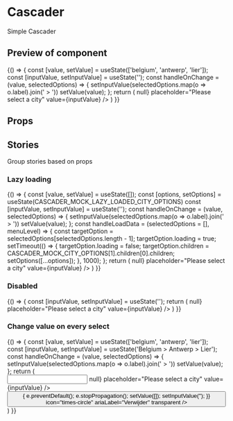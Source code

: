 

<Meta title="Cascader" component={Cascader} />

# Cascader

Simple Cascader

## Preview of component

<Preview>
	<Story name='Base'>
		{() => {
			const [value, setValue] = useState(['belgium', 'antwerp', 'lier']);
			const [inputValue, setInputValue] = useState('');
			const handleOnChange = (value, selectedOptions) => {
				setInputValue(selectedOptions.map(o => o.label).join(' > '))
				setValue(value);
			};
			return (
				<Cascader value={value} options={CASCADER_MOCK_CITY_OPTIONS} onChange={handleOnChange}>
					<TextField onChange={() => null} placeholder="Please select a city" value={inputValue} />
				</Cascader>
			)
		}}
	</Story>
</Preview>

## Props

<Props of={Cascader} />

## Stories

Group stories based on props

### Lazy loading

<Preview>
	<Story name='Lazyloading'>
		{() => {
			const [value, setValue] = useState([]);
			const [options, setOptions] = useState(CASCADER_MOCK_LAZY_LOADED_CITY_OPTIONS)
			const [inputValue, setInputValue] = useState('');
			const handleOnChange = (value, selectedOptions) => {
				setInputValue(selectedOptions.map(o => o.label).join(' > '))
				setValue(value);
			};
			const handleLoadData = (selectedOptions = [], menuLevel) => {
				const targetOption = selectedOptions[selectedOptions.length - 1];
				targetOption.loading = true;
				setTimeout(() => {
					targetOption.loading = false;
					targetOption.children = CASCADER_MOCK_CITY_OPTIONS[1].children[0].children;
					setOptions([...options]);
				}, 1000);
			};
			return (
				<Cascader loadData={handleLoadData} value={value} options={options} onChange={handleOnChange}>
					<TextField onChange={() => null} placeholder="Please select a city" value={inputValue} />
				</Cascader>
			)
		}}
	</Story>
</Preview>

### Disabled

<Preview>
	<Story name='Disabled'>
		{() => {
			const [inputValue, setInputValue] = useState('');
			return (
				<Cascader disabled options={CASCADER_MOCK_CITY_OPTIONS}>
					<TextField disabled onChange={() => null} placeholder="Please select a city" value={inputValue} />
				</Cascader>
			)
		}}
	</Story>
</Preview>

### Change value on every select

<Preview>
	<Story name='Change on every select'>
		{() => {
			const [value, setValue] = useState(['belgium', 'antwerp', 'lier']);
			const [inputValue, setInputValue] = useState('Belgium > Antwerp > Lier');
			const handleOnChange = (value, selectedOptions) => {
				setInputValue(selectedOptions.map(o => o.label).join(' > '))
				setValue(value);
			};
			return (
				<Cascader changeOnSelect value={value} options={CASCADER_MOCK_CITY_OPTIONS} onChange={handleOnChange}>
					<div className="a-input has-icon-right">
						<div className="a-input__wrapper">
							<input onChange={() => null} placeholder="Please select a city" value={inputValue}  />
							<span style={{"pointerEvents": "initial"}} className="fa">
								<Button onClick={(e) => {
									e.preventDefault();
									e.stopPropagation();
									setValue([]);
									setInputValue('');
								}} icon="times-circle" ariaLabel="Verwijder" transparent />
							</span>
						</div>
					</div>
				</Cascader>
			)
		}}
	</Story>
</Preview>
